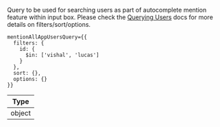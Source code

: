 Query to be used for searching users as part of autocomplete mention feature within input box.
Please check the [Querying Users](https://getstream.io/chat/docs/javascript/query_users/?language=javascript&q=queryUsers) docs for
more details on filters/sort/options.

```tsx
mentionAllAppUsersQuery={{
  filters: {
    id: {
      $in: ['vishal', 'lucas']
    }
  },
  sort: {},
  options: {}
}}
```

| Type   |
| ------ |
| object |
